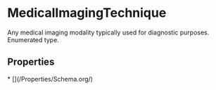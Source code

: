 
# MedicalImagingTechnique

Any medical imaging modality typically used for diagnostic purposes. Enumerated type.

## Properties

<Grid>
* [](/Properties/Schema.org/)

</Grid>

